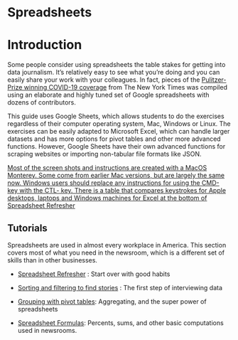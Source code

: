 # Spreadsheets 

# Introduction {#xl-intro .unnumbered}

Some people consider using spreadsheets the table stakes for getting into data journalism. It's relatively easy to see what you're doing and you can easily share your work with your colleagues. In fact, pieces of the [Pulitzer-Prize winning COVID-19 coverage](https://www.pulitzer.org/winners/new-york-times-6) from The New York Times was compiled using an elaborate and highly tuned set of Google spreadsheets with dozens of contributors.

This guide uses Google Sheets, which allows students to do the exercises regardless of their computer operating system, Mac, Windows or Linux. The exercises can be easily adapted to Microsoft Excel, which can handle larger datasets and has more options for pivot tables and other more advanced functions. However, Google Sheets have their own advanced functions for scraping websites or importing non-tabular file formats like JSON.

[Most of the screen shots and instructions are created with a MacOS Monterey. Some come from earlier Mac versions, but are largely the same now. Windows users should replace any instructions for using the CMD- key with the CTL- key. There is a table that compares keystrokes for Apple desktops, laptops and Windows machines for Excel at the bottom of]{.underline} [Spreadsheet Refresher](xl-refresher)

## Tutorials {.unnumbered}

Spreadsheets are used in almost every workplace in America. This section covers most of what you need in the newsroom, which is a different set of skills than in other businesses.

-   [Spreadsheet Refresher](xl-refresher.html) : Start over with good habits

-   [Sorting and filtering to find stories](xl-filter-sort.html) : The first step of interviewing data

-   [Grouping with pivot tables](xl-pivot.html): Aggregating, and the super power of spreadsheets

-   [Spreadsheet Formulas](xl-formulas.html): Percents, sums, and other basic computations used in newsrooms.


